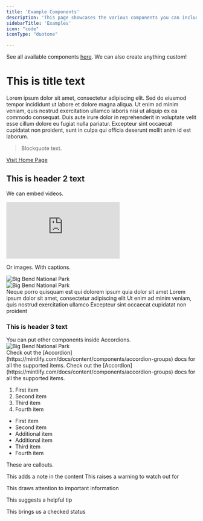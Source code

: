 ```yaml
---
title: 'Example Components'
description: 'This page showcases the various components you can include in a document. We can also create anything custom!'
sidebarTitle: 'Examples'
icon: "code"
iconType: "duotone"

---
```


See all available components [here](https://mintlify.com/docs/content/components/accordions). We can also create anything custom!

# This is title text
Lorem ipsum dolor sit amet, consectetur adipiscing elit. Sed do eiusmod tempor incididunt ut labore et dolore magna aliqua. Ut enim ad minim veniam, quis nostrud exercitation ullamco laboris nisi ut aliquip ex ea commodo consequat. Duis aute irure dolor in reprehenderit in voluptate velit esse cillum dolore eu fugiat nulla pariatur. Excepteur sint occaecat cupidatat non proident, sunt in culpa qui officia deserunt mollit anim id est laborum.

> Blockquote text.

[Visit Home Page](/docs/learn/home)

## This is header 2 text

We can embed videos.

<div className="py-6 mx-auto max-w-3xl">
  <div className="rounded-lg overflow-hidden shadow-sm">
    <iframe 
      className="w-full aspect-video"
      src="https://www.youtube.com/embed/Km5uEzOdq_0" 
      frameBorder="0" 
      allow="autoplay; encrypted-media" 
      allowFullScreen
    ></iframe>
  </div>
</div>

Or images. With captions.

<Frame caption="Big Bend National Park">
<div className="my-6">
  <img 
    src="https://mintlify-assets.b-cdn.net/bigbend.jpg" 
    alt="Big Bend National Park" 
    className="rounded-lg shadow-md w-full"
  />
</div>
</Frame>

<Frame caption="Big Bend National Park">
<div className="my-6">
  <img 
    src="/images/get-started-images/install-privy-on-your-site.gif
    " 
    alt="Big Bend National Park" 
    className="rounded-lg shadow-md w-full"
  />
</div>
</Frame>

<CardGroup cols={2}>
  <Card title="First Card" icon="square-1">
    Neque porro quisquam est qui dolorem ipsum quia dolor sit amet
  </Card>
  <Card title="Second Card" icon="square-2">
    Lorem ipsum dolor sit amet, consectetur adipiscing elit
  </Card>
  <Card title="Third Card" icon="square-3">
    Ut enim ad minim veniam, quis nostrud exercitation ullamco
  </Card>
  <Card title="Fourth Card" icon="square-4">
    Excepteur sint occaecat cupidatat non proident
  </Card>
</CardGroup>


### This is header 3 text
<AccordionGroup>
  <Accordion title="FAQ without Icon">
    You can put other components inside Accordions.
    <div className="my-6">
    <img 
        src="https://mintlify-assets.b-cdn.net/bigbend.jpg" 
        alt="Big Bend National Park" 
        className="rounded-lg shadow-md w-full"
    />
    </div>

  </Accordion>

  <Accordion title="FAQ with Icon" icon="alien-8bit">
    Check out the [Accordion](https://mintlify.com/docs/content/components/accordion-groups) docs for all the supported items.
  </Accordion>

  <Accordion title="FAQ without Icon">
    Check out the [Accordion](https://mintlify.com/docs/content/components/accordion-groups) docs for all the supported items.
  </Accordion>
</AccordionGroup>


1. First item
2. Second item
3. Third item
4. Fourth item

- First item
- Second item
 - Additional item
 - Additional item
- Third item
- Fourth item

These are callouts.

<Note>This adds a note in the content</Note>
<Warning>This raises a warning to watch out for</Warning>

<Info>This draws attention to important information</Info>

<Tip>This suggests a helpful tip</Tip>

<Check>This brings us a checked status</Check>


